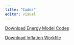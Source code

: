 ---
title: "Codes"
editor: visual
---

[Download Energy Model Codes](Energy Model.R)

[Download Inflation Workfile](inflation flash note.wf1)
